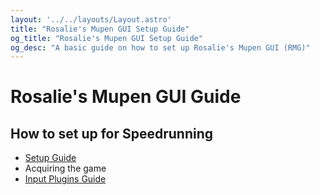 ```yaml
---
layout: '../../layouts/Layout.astro'
title: "Rosalie's Mupen GUI Setup Guide"
og_title: "Rosalie's Mupen GUI Setup Guide"
og_desc: "A basic guide on how to set up Rosalie's Mupen GUI (RMG)"
---
```



# Rosalie's Mupen GUI Guide

## How to set up for Speedrunning

-   [Setup Guide](./rmg/setup)
-   <ExternalLink href="https://wermi.neocities.org/emuguide/getting_game/">Acquiring the game</ExternalLink>
-   [Input Plugins Guide](./rmg/plugins)
